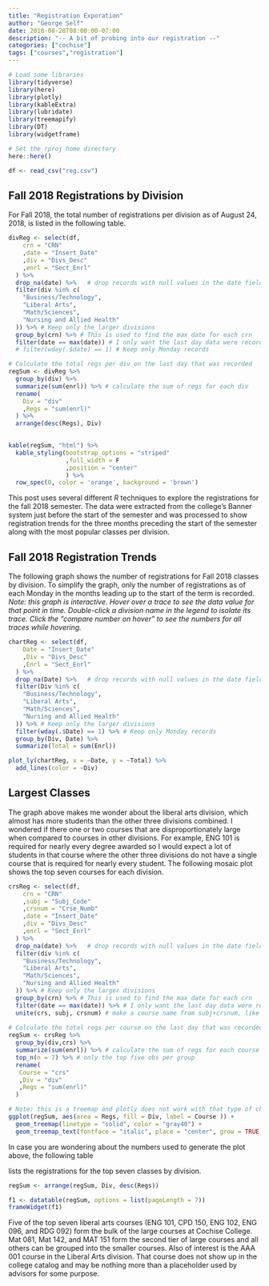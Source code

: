 ```yaml
---
title: "Registration Exporation"
author: "George Self"
date: 2018-08-28T08:00:00-07:00
description: "-- A bit of probing into our registration --"
categories: ["cochise"]
tags: ["courses","registration"]
---
```


```r
# Load some libraries
library(tidyverse)
library(here)
library(plotly)
library(kableExtra)
library(lubridate)
library(treemapify)
library(DT)
library(widgetframe)

# Set the rproj home directory
here::here()
```

```r

df <- read_csv("reg.csv")

```

## Fall 2018 Registrations by Division

For Fall 2018, the total number of registrations per division as of August 24, 2018, is listed in the following table.

```r

divReg <- select(df,
    crn = "CRN"
    ,date = "Insert_Date"
    ,div = "Divs_Desc"
    ,enrl = "Sect_Enrl"
  ) %>%
  drop_na(date) %>%   # drop records with null values in the date field
  filter(div %in% c(
    "Business/Technology",
    "Liberal Arts",
    "Math/Sciences",
    "Nursing and Allied Health"
  )) %>% # Keep only the larger divisions
  group_by(crn) %>% # This is used to find the max date for each crn
  filter(date == max(date)) # I only want the last day data were recorded
  # filter(wday(.$date) == 1) # Keep only Monday records

# Calculate the total regs per div on the last day that was recorded
regSum <- divReg %>%
  group_by(div) %>%
  summarize(sum(enrl)) %>% # calculate the sum of regs for each div
  rename(
    Div = "div"
    ,Regs = "sum(enrl)"
  ) %>%
  arrange(desc(Regs), Div)

  
kable(regSum, "html") %>%
  kable_styling(bootstrap_options = "striped"
                ,full_width = F
                ,position = "center"
                ) %>%
  row_spec(0, color = 'orange', background = 'brown')

```

This post uses several different _R_ techniques to explore the registrations for the fall 2018 semester. The data were extracted from the college's Banner system just before the start of the semester and was processed to show registration trends for the three months preceding the start of the semester along with the most popular classes per division.


## Fall 2018 Registration Trends

The following graph shows the number of registrations for Fall 2018 classes by division. To simplify the graph, only the number of registrations as of each Monday in the months leading up to the start of the term is recorded. _Note: this graph is interactive. Hover over a trace to see the data value for that point in time. Double-click a division name in the legend to isolate its trace. Click the “compare number on hover” to see the numbers for all traces while hovering._

```r

chartReg <- select(df,
    Date = "Insert_Date"
    ,Div = "Divs_Desc"
    ,Enrl = "Sect_Enrl"
  ) %>%
  drop_na(Date) %>%   # drop records with null values in the date field
  filter(Div %in% c(
    "Business/Technology",
    "Liberal Arts",
    "Math/Sciences",
    "Nursing and Allied Health"
  )) %>% # Keep only the larger divisions
  filter(wday(.$Date) == 1) %>% # Keep only Monday records
  group_by(Div, Date) %>%
  summarize(Total = sum(Enrl))

plot_ly(chartReg, x = ~Date, y = ~Total) %>%
  add_lines(color = ~Div)

```

## Largest Classes

The graph above makes me wonder about the liberal arts division, which almost has more students than the other three divisions combined. I wondered if there one or two courses that are disproportionately large when compared to courses in other divisions. For example, ENG 101 is required for nearly every degree awarded so I would expect a lot of students in that course where the other three divisions do not have a single course that is required for nearly every student. The following mosaic plot shows the top seven courses for each division.

```r

crsReg <- select(df,
    crn = "CRN"
    ,subj = "Subj_Code"
    ,crsnum = "Crse_Numb"
    ,date = "Insert_Date"
    ,div = "Divs_Desc"
    ,enrl = "Sect_Enrl"
  ) %>%
  drop_na(date) %>%   # drop records with null values in the date field
  filter(div %in% c(
    "Business/Technology",
    "Liberal Arts",
    "Math/Sciences",
    "Nursing and Allied Health"
  )) %>% # Keep only the larger divisions
  group_by(crn) %>% # This is used to find the max date for each crn
  filter(date == max(date)) %>% # I only want the last day data were recorded
  unite(crs, subj, crsnum) # make a course name from subj+crsnum, like "ENG_101"
  
# Calculate the total regs per course on the last day that was recorded
regSum <- crsReg %>%
  group_by(div,crs) %>%
  summarize(sum(enrl)) %>% # calculate the sum of regs for each course
  top_n(n = 7) %>% # only the top five obs per group
  rename(
   Course = "crs"
   ,Div = "div"
   ,Regs = "sum(enrl)"
  )

# Note: this is a treemap and plotly does not work with that type of chart
ggplot(regSum, aes(area = Regs, fill = Div, label = Course )) +
  geom_treemap(linetype = "solid", color = "gray40") +
  geom_treemap_text(fontface = "italic", place = "center", grow = TRUE)


```


In case you are wondering about the numbers used to generate the plot above, the following table
  
lists the registrations for the top seven classes by division.

```r

regSum <- arrange(regSum, Div, desc(Regs))

f1 <- datatable(regSum, options = list(pageLength = 7))
frameWidget(f1)

```

Five of the top seven liberal arts courses (ENG 101, CPD 150, ENG 102, ENG 096, and RDG 092) form the bulk of the large courses at Cochise College. Mat 081, Mat 142, and MAT 151 form the second tier of large courses and all others can be grouped into the smaller courses. Also of interest is the AAA 001 course in the Liberal Arts division. That course does not show up in the college catalog and may be nothing more than a placeholder used by advisors for some purpose.

